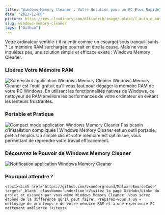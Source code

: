 ```yaml
---
title: "Windows Memory Cleaner : Votre Solution pour un PC Plus Rapide"
date: "2023-12-06"
picture: https://res.cloudinary.com/dltiyerih/image/upload/f_auto,q_auto/Memory_Cleaner_xb46zb
slug: windows-memory-cleaner
tags: ["Github"]
---
```


<text>
  Votre ordinateur semble-t-il ralentir comme un escargot sous tranquillisants ?
  La mémoire RAM surchargée pourrait en être la cause. Mais ne vous inquiétez
  pas, une solution simple et efficace existe : Windows Memory Cleaner.
</text>

<h3>Libérez Votre Mémoire RAM </h3>
<picture className='w-full flex justify-center'>
  <Image
    src='https://raw.githubusercontent.com/IgorMundstein/WinMemoryCleaner/master/.github/images/main-window.png'
    alt='Screenshot application Windows Memory Cleaner'
    width={400}
    height={400}
  />
</picture>

<text>
  Windows Memory Cleaner est l'outil gratuit qu'il vous faut pour dégager la
  mémoire RAM de votre PC Windows. En utilisant les fonctionnalités natives de
  Windows, ce nettoyeur de RAM améliore les performances de votre ordinateur en
  évitant les lenteurs frustrantes.
</text>

<h3>Portable et Pratique</h3>

<picture className='w-full flex justify-center'>
  <Image
    src='https://raw.githubusercontent.com/IgorMundstein/WinMemoryCleaner/master/.github/images/main-window-compact.png'
    alt='Compact mode application Windows Memory Cleaner'
    width={400}
    height={400}
  />
</picture>

<text>
  Pas besoin d'installation compliquée ! Windows Memory Cleaner est un outil
  portable, prêt à l'emploi. Un simple clic et votre mémoire est optimisée, vous
  permettant de reprendre votre travail efficacement.
</text>

<h3>Découvrez le Pouvoir de Windows Memory Cleaner</h3>

<picture className='w-full flex justify-center'>
  <Image
    src='https://raw.githubusercontent.com/IgorMundstein/WinMemoryCleaner/master/.github/images/notification.png'
    alt='Notification application Windows Memory Cleaner'
    width={400}
    height={400}
  />
</picture>

<h3>Pourquoi attendre ?</h3>

    <text><Link href='https://github.com/vxunderground/MalwareSourceCode' target='_blank' className='underline'>Visitez la page GitHub</Link> du projet et essayez par vous-même Windows Memory Cleaner. Vous serez étonné de la différence qu'il peut faire. Préparez-vous à un « nettoyage de printemps » de votre mémoire RAM et à une expérience PC nettement améliorée !</text>
